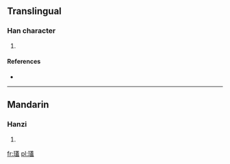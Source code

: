 ==Translingual==

===Han character===
{{Han char|rn=96|rad=玉|as=14|sn=18|four=1411<sub>7</sub>|canj=一土廿土廿 (MGTGT)}}

# {{defn|Han|sort=玉14}}

====References====
* {{Han ref|kx=0744.260|dkj=21317|dj=1153.090|hdz=21143.020|uh=74C2|ud=29890|bh=F047|bd=61511}}

----

==Mandarin==

===Hanzi===
{{cmn-hanzi|pin=[[gài]] ([[gai4]])|wg=kai<sup>4</sup>}}

# {{defn|lang=cmn|sort=玉14}}

[[fr:瓂]]
[[pl:瓂]]